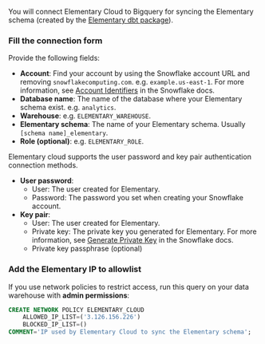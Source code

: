 You will connect Elementary Cloud to Bigquery for syncing the Elementary schema (created by the [Elementary dbt package](/cloud/onboarding/quickstart-dbt-package)).

<Snippet file="cloud/integrations/create-user-operation.mdx" />

### Fill the connection form

Provide the following fields:

- **Account**: Find your account by using the Snowflake account URL and removing `snowflakecomputing.com`. e.g. `example.us-east-1`. For more information, see [Account Identifiers](https://docs.snowflake.com/en/user-guide/admin-account-identifier.html) in the Snowflake docs.
- **Database name**: The name of the database where your Elementary schema exist. e.g. `analytics`.
- **Warehouse**: e.g. `ELEMENTARY_WAREHOUSE`.
- **Elementary schema**: The name of your Elementary schema. Usually `[schema name]_elementary`.
- **Role (optional)**: e.g. `ELEMENTARY_ROLE`.

Elementary cloud supports the user password and key pair authentication connection methods.

- **User password**:
  - User: The user created for Elementary.
  - Password: The password you set when creating your Snowflake account.
- **Key pair**:
  - User: The user created for Elementary.
  - Private key: The private key you generated for Elementary. For more information, see [Generate Private Key](https://docs.snowflake.com/en/user-guide/key-pair-auth#configuring-key-pair-authentication) in the Snowflake docs.
  - Private key passphrase (optional)

### Add the Elementary IP to allowlist

If you use network policies to restrict access, run this query on your data warehouse with **admin permissions**:

```sql
CREATE NETWORK POLICY ELEMENTARY_CLOUD
	ALLOWED_IP_LIST=('3.126.156.226')
	BLOCKED_IP_LIST=()
COMMENT='IP used by Elementary Cloud to sync the Elementary schema';
```
